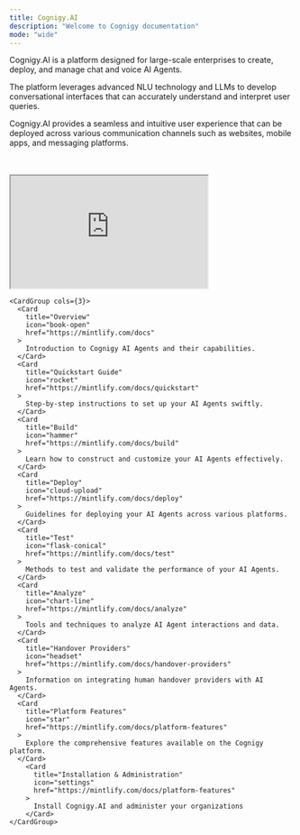 ```yaml
---
title: Cognigy.AI
description: "Welcome to Cognigy documentation"
mode: "wide"
---
```


<div style={{ display: 'flex', flexWrap: 'wrap', alignItems: 'flex-start' }}>
  <div style={{ flex: '1 1 300px', maxWidth: '60%', marginRight: '90px' }}>
  Cognigy.AI is a platform designed for large-scale enterprises to create, deploy, and manage chat and voice AI Agents.
    <p>
  The platform leverages advanced NLU technology and LLMs to develop conversational interfaces that can accurately understand and interpret user queries.
    </p>
    <p>
      Cognigy.AI provides a seamless and intuitive user experience that can be deployed across various communication channels such as websites, mobile apps, and messaging platforms.
    </p>
    </div>
  <div style={{ flex: '0 0 200px' }}>
  <br></br>
  <Frame>
  <iframe
    width="350"
    height="200"
    src="https://www.youtube.com/embed/tUL8GmKVFfw?si=pUFP5Sme0eksvruZ"
    allow="accelerometer; autoplay; clipboard-write; encrypted-media; gyroscope; picture-in-picture; web-share" referrerpolicy="strict-origin-when-cross-origin" allowfullscreen>
  </iframe>
   </Frame>
  </div>
</div>

    <CardGroup cols={3}>
      <Card
        title="Overview"
        icon="book-open"
        href="https://mintlify.com/docs"
      >
        Introduction to Cognigy AI Agents and their capabilities.
      </Card>
      <Card
        title="Quickstart Guide"
        icon="rocket"
        href="https://mintlify.com/docs/quickstart"
      >
        Step-by-step instructions to set up your AI Agents swiftly.
      </Card>
      <Card
        title="Build"
        icon="hammer"
        href="https://mintlify.com/docs/build"
      >
        Learn how to construct and customize your AI Agents effectively.
      </Card>
      <Card
        title="Deploy"
        icon="cloud-upload"
        href="https://mintlify.com/docs/deploy"
      >
        Guidelines for deploying your AI Agents across various platforms.
      </Card>
      <Card
        title="Test"
        icon="flask-conical"
        href="https://mintlify.com/docs/test"
      >
        Methods to test and validate the performance of your AI Agents.
      </Card>
      <Card
        title="Analyze"
        icon="chart-line"
        href="https://mintlify.com/docs/analyze"
      >
        Tools and techniques to analyze AI Agent interactions and data.
      </Card>
      <Card
        title="Handover Providers"
        icon="headset"
        href="https://mintlify.com/docs/handover-providers"
      >
        Information on integrating human handover providers with AI Agents.
      </Card>
      <Card
        title="Platform Features"
        icon="star"
        href="https://mintlify.com/docs/platform-features"
      >
        Explore the comprehensive features available on the Cognigy platform.
      </Card>
        <Card
          title="Installation & Administration"
          icon="settings"
          href="https://mintlify.com/docs/platform-features"
        >
          Install Cognigy.AI and administer your organizations
        </Card>
    </CardGroup>

